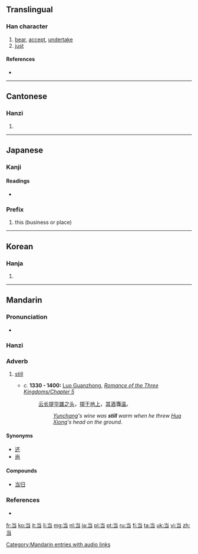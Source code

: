 {{also|噹|當}}
==Translingual==
{{stroke order|type=animate}}
{{stroke order|strokes=6}}

===Han character===
{{Han char|rn=42|rad=小|as=03|sn=6|four=|canj=火尸一 (FSM)|ids=⿱[[小]][[彐]]}}

# [[bear]], [[accept]], [[undertake]]
# [[just]]

====References====
* {{Han ref|kx=0297.061|dkj=09913|dj=0591.090|hdz=10562.120|uh=5F53|ud=24403}}

----

==Cantonese==

===Hanzi===
{{yue-hanzi|jyut=|y=dong1|tra=[[噹]], [[當]]}}

# {{defn|lang=yue|sort=小03}}

----

==Japanese==

===Kanji===
{{ja-kanji|grade=2|rs=小03}}

====Readings====
* {{ja-readings|on=[[とう]] (tō)|kun=[[あたる]] (ataru), [[あてる]] (ateru), [[あて]] (ate)}}

===Prefix===
{{ja-pos|k|prefix|hira=とう|rom=tō-}}

# this (business or place)

----

==Korean==

===Hanja===
{{ko-hanja|hangeul=당|eumhun=|rv=dang|mr=tang|y=tang}}

# {{defn|lang=ko|sort=小03}}

----

==Mandarin==

===Pronunciation===
* {{audio|zh-dāng.ogg|audio}}

===Hanzi===
{{cmn-hanzi|tra=[[噹]], [[當]]|pin=[[dāng]] ([[dang1]]), [[dàng]] ([[dang4]])|wg=tang<sup>1</sup>, tang<sup>4</sup>}}

===Adverb===
{{cmn-adv|s|pin=dāng|pint=dang1|tra=當|sim=当|rs=小03}}

# {{archaic|lang=cmn|sc=Hans|skey=dang1}} [[still]]
#* ''c.'' '''1330 - 1400:''' [[w:Luo Guanzhong|Luo Guanzhong]], ''[[s:Romance of the Three Kingdoms/Chapter 5#23|Romance of the Three Kingdoms/Chapter 5]]''
#*: [[云长]][[提]][[华雄]][[之]][[头]]，[[掷]][[于]][[地上]]，[[其]][[酒]]'''当'''[[温]]。
#*:: ''[[w:Guan Yu|Yunchang]]'s wine was '''still''' warm when he threw [[w:Hua Xiong|Hua Xiong]]'s head on the ground.''

====Synonyms====
* [[还]]
* [[尚]]

====Compounds====
* [[当归]]

===References===
* {{reference-book | last =  | first =  | authorlink =  | coauthors =  | year = 2007 | title = [[w:Hanyu Da Cidian|Hanyu Da Cidian 3.0]] | language = Mandarin | publisher = [[w:Commercial Press|Commercial Press]] | location = [[Hong Kong]] | id = ISBN 9789620702778}}

[[Category:Mandarin entries with audio links]]

[[fr:当]]
[[ko:当]]
[[it:当]]
[[li:当]]
[[mg:当]]
[[nl:当]]
[[ja:当]]
[[pl:当]]
[[pt:当]]
[[ru:当]]
[[fi:当]]
[[ta:当]]
[[uk:当]]
[[vi:当]]
[[zh:当]]